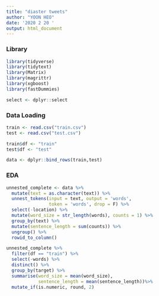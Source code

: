 ```yaml
---
title: "diaster tweets"
author: "YOON HEO"
date: '2020 2 20 '
output: html_document
---
```


### Library 

```r
library(tidyverse)
library(tidytext)
library(Matrix)
library(magrittr)
library(xgboost)
library(fastDummies)

select <- dplyr::select
```

### Data Loading

```r
train <- read.csv("train.csv")
test <- read.csv("test.csv")

train$df <- "train"
test$df <- "test"

data <- dplyr::bind_rows(train,test)
```

### EDA

```r

unnested_complete <- data %>%
  mutate(text = as.character(text)) %>%
  unnest_tokens(input = text, output = 'words', 
                token = 'words', drop = F) %>%
  select(-location) %>%
  mutate(word_size = str_length(words), counts = 1) %>%
  group_by(text) %>%
  mutate(sentence_length = sum(counts)) %>%
  ungroup() %>%
  rowid_to_column()

unnested_complete %>%
  filter(df == "train") %>%
  select(-words) %>%
  distinct() %>%
  group_by(target) %>%
  summarise(word_size = mean(word_size),
            sentence_length = mean(sentence_length))%>%
  mutate_if(is.numeric, round, 2)
  
```







































